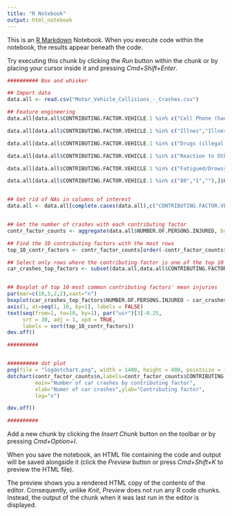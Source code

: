 ```yaml
---
title: "R Notebook"
output: html_notebook
---
```


This is an [R Markdown](http://rmarkdown.rstudio.com) Notebook. When you execute code within the notebook, the results appear beneath the code. 

Try executing this chunk by clicking the *Run* button within the chunk or by placing your cursor inside it and pressing *Cmd+Shift+Enter*. 

```r
########## Box and whisker

## Import data
data.all <- read.csv("Motor_Vehicle_Collisions_-_Crashes.csv")

## Feature engineering
data.all[data.all$CONTRIBUTING.FACTOR.VEHICLE.1 %in% c("Cell Phone (hands-free)","Cell Phone (hand-Held)","Other Electronic Device","Texting","Cell Phone (hand-held)"),]$CONTRIBUTING.FACTOR.VEHICLE.1 <- "Cell phone/electronic"

data.all[data.all$CONTRIBUTING.FACTOR.VEHICLE.1 %in% c("Illnes","Illness","Physical Disability","Prescription medication"),]$CONTRIBUTING.FACTOR.VEHICLE.1 <- "Medical"

data.all[data.all$CONTRIBUTING.FACTOR.VEHICLE.1 %in% c("Drugs (illegal)"),]$CONTRIBUTING.FACTOR.VEHICLE.1 <- "Drugs (Illegal)"

data.all[data.all$CONTRIBUTING.FACTOR.VEHICLE.1 %in% c("Reaction to Other Uninvolved Vehicle"),]$CONTRIBUTING.FACTOR.VEHICLE.1 <- "Reaction to Uninvolved Vehicle"

data.all[data.all$CONTRIBUTING.FACTOR.VEHICLE.1 %in% c("Fatigued/Drowsy","Fell Asleep","Lost Consciousness"),]$CONTRIBUTING.FACTOR.VEHICLE.1 <- "Fatigued/drowsy/sleep/unconscious"

data.all[data.all$CONTRIBUTING.FACTOR.VEHICLE.1 %in% c("80","1",""),]$CONTRIBUTING.FACTOR.VEHICLE.1 <- "Unknown"


## Get rid of NAs in columns of interest
data.all <- data.all[complete.cases(data.all),c("CONTRIBUTING.FACTOR.VEHICLE.1","NUMBER.OF.PERSONS.INJURED")]


## Get the number of crashes with each contributing factor
contr_factor_counts <- aggregate(data.all$NUMBER.OF.PERSONS.INJURED, by=list(data.all$CONTRIBUTING.FACTOR.VEHICLE.1), FUN=sum)

## Find the 10 contributing factors with the most rows
top_10_contr_factors <- contr_factor_counts[order(-contr_factor_counts$x),][1:10,"Group.1"]

## Select only rows where the contributing factor is one of the top 10 contributing factors
car_crashes_top_factors <- subset(data.all,data.all$CONTRIBUTING.FACTOR.VEHICLE.1 %in% top_10_contr_factors)


## Boxplot of top 10 most common contributing factors' mean injuries       
par(mar=c(10,5,2,2),xaxt="n")
boxplot(car_crashes_top_factors$NUMBER.OF.PERSONS.INJURED ~ car_crashes_top_factors$CONTRIBUTING.FACTOR.VEHICLE.1,xlab="Contributing factor",ylab="Number of persons injured",main="Boxplot of number of persons injured for 10 most common contributing factors in car accidents",outline=FALSE)
axis(1, at=seq(1, 10, by=1), labels = FALSE)
text(seq(from=1, to=10, by=1), par("usr")[3]-0.25, 
     srt = 30, adj = 1, xpd = TRUE,
     labels = sort(top_10_contr_factors))
dev.off()

##########


########## dot plot
png(file = "logdotchart.png", width = 1400, height = 800, pointsize = 15) 
dotchart(contr_factor_counts$n,labels=contr_factor_counts$CONTRIBUTING.FACTOR.VEHICLE.1,
         main="Number of car crashes by contributing factor",
         xlab="Numer of car crashes",ylab="Contributing factor",
         log="x")

dev.off()

##########

```

Add a new chunk by clicking the *Insert Chunk* button on the toolbar or by pressing *Cmd+Option+I*.

When you save the notebook, an HTML file containing the code and output will be saved alongside it (click the *Preview* button or press *Cmd+Shift+K* to preview the HTML file). 

The preview shows you a rendered HTML copy of the contents of the editor. Consequently, unlike *Knit*, *Preview* does not run any R code chunks. Instead, the output of the chunk when it was last run in the editor is displayed.

